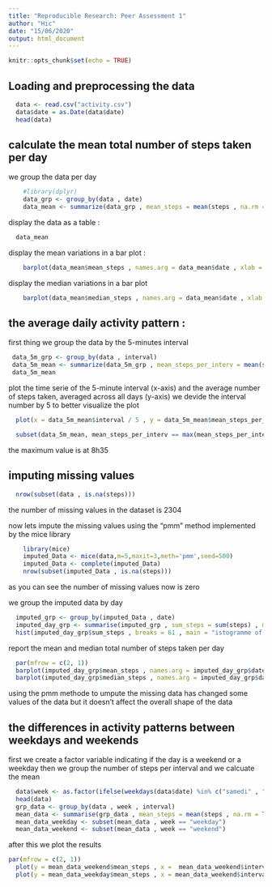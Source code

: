 ```yaml
---
title: "Reproducible Research: Peer Assessment 1"
author: "Hic"
date: "15/06/2020"
output: html_document
---
```


```r
knitr::opts_chunk$set(echo = TRUE)
```

## Loading and preprocessing the data
```r
  data <- read.csv("activity.csv")
  data$date = as.Date(data$date)
  head(data)
```


## calculate the mean total number of steps taken per day

we group the data per day

```r
    #library(dplyr)
    data_grp <- group_by(data , date)
    data_mean <- summarize(data_grp , mean_steps = mean(steps , na.rm = TRUE) , median_steps = median(steps , na.rm = TRUE) )

```

display the data as a table : 
```r
  data_mean
```
display the mean variations in a bar plot :
```r
    barplot(data_mean$mean_steps , names.arg = data_mean$date , xlab = "day" , ylab = "mean number of steps" , main = "mean number of steps per day "  )
```
display the median variations in a bar plot

```r
    barplot(data_mean$median_steps , names.arg = data_mean$date , xlab = "day" , ylab = "mean number of steps" , main = "median number of steps per day "  )
```


## the average daily activity pattern :
first thing we group the data by the 5-minutes interval 
```r
 data_5m_grp <- group_by(data , interval)
 data_5m_mean <- summarize(data_5m_grp , mean_steps_per_interv = mean(steps , na.rm = TRUE))
 data_5m_mean
```
plot the time serie of the 5-minute interval (x-axis) and the average number of steps taken, averaged across all days (y-axis)
we devide the interval number by 5 to better visualize the plot
```r
  plot(x = data_5m_mean$interval / 5 , y = data_5m_mean$mean_steps_per_interv , xlab = "interval" , ylab = "mean number of steps" , main = "mean number of steps per day " , type = "l" )
```
```r
  subset(data_5m_mean, mean_steps_per_interv == max(mean_steps_per_interv , na.rm = TRUE))
```
the maximum value is at 8h35

## imputing missing values 
```r
  nrow(subset(data , is.na(steps)))
```
the number of missing values in the dataset is 2304

now lets impute the missing values using the "pmm" method implemented by the mice library 
```r
    library(mice)
    imputed_Data <- mice(data,m=5,maxit=3,meth='pmm',seed=500)
    imputed_Data <- complete(imputed_Data)
    nrow(subset(imputed_Data , is.na(steps)))
```
as you can see the number of missing values now is zero

we group the imputed data by day
```r
  imputed_grp <- group_by(imputed_Data , date)
  imputed_day_grp <- summarise(imputed_grp , sum_steps = sum(steps) , mean_steps = mean(steps) , median_steps = median(steps) )
  hist(imputed_day_grp$sum_steps , breaks = 61 , main = "istogramme of the number of steps" , xlab = "number of steps")
```





report the mean and median total number of steps taken per day
```r
  par(mfrow = c(2, 1))
  barplot(imputed_day_grp$mean_steps , names.arg = imputed_day_grp$date , xlab = "day" , ylab = "mean number of steps" , main = "mean number of steps per day "  )
  barplot(imputed_day_grp$median_steps , names.arg = imputed_day_grp$date , xlab = "day" , ylab = "mean number of steps" , main = "median number of steps per day "  )
```
using the pmm methode to umpute the missing data has changed some values of the data but it doesn't affect the overall shape of the data


## the differences in activity patterns between weekdays and weekends 

first we create a factor variable indicating if the day is a weekend or a weekday then we group the number of steps per interval and we calcuate the mean 
```r
  data$week <- as.factor(ifelse(weekdays(data$date) %in% c("samedi" , "dimanche") , "weekend" , "weekday"))
  head(data)
  grp_data <- group_by(data , week , interval)
  mean_data <- summarise(grp_data , mean_steps = mean(steps , na.rm = TRUE))
  mean_data_weekday <- subset(mean_data , week == "weekday")
  mean_data_weekend <- subset(mean_data , week == "weekend")
```
after this we plot the results 
```r
par(mfrow = c(2, 1))
  plot(y = mean_data_weekend$mean_steps , x =  mean_data_weekend$interval , xlab = "day" , ylab = "mean number of steps" , main = "mean number of steps per interval in weekend " , type = "l" , col = "red"  )
  plot(y = mean_data_weekday$mean_steps , x = mean_data_weekend$interval , xlab = "day" , ylab = "mean number of steps" , main = "mean number of steps per interval in weekday " ,type = "l" , col ="blue" )

```







